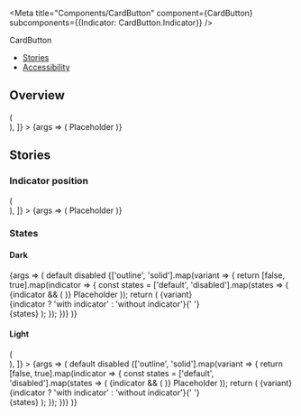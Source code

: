


<Meta
  title="Components/CardButton"
  component={CardButton}
  subcomponents={{Indicator: CardButton.Indicator}}
/>

<PageHeader>CardButton</PageHeader>

- [Stories](#stories)
- [Accessibility](#accessibility)

## Overview

<Canvas>
  <Story
    name="Default"
    decorators={[
      Story => (
        <div
          style={{
            background: 'var(--gray-20)',
            padding: 96,
            display: 'flex',
            justifyContent: 'space-evenly',
          }}
        >
          <Story />
        </div>
      ),
    ]}
  >
    {args => (
      <CardButton {...args} width="150px" height="150px">
        <CardButton.Indicator slot="top-left" />
        <Flex justifyContent="center" alignItems="center" fullHeight>
          <Text color="text-gray-50" size="xsmall" weight="bold">
            Placeholder
          </Text>
        </Flex>
      </CardButton>
    )}
  </Story>
</Canvas>

<ArgsTable story="Default" />

## Stories

### Indicator position

<Canvas>
  <Story
    name="Indicator position"
    decorators={[
      Story => (
        <div
          style={{
            background: 'var(--gray-30)',
            padding: 96,
            display: 'flex',
            justifyContent: 'space-evenly',
            flexWrap: 'wrap',
            gap: 32,
          }}
        >
          <Story />
        </div>
      ),
    ]}
  >
    {args => (
      <CardButton {...args} width="150px" height="150px" defaultChecked={true}>
        <CardButton.Indicator slot="top-left" />
        <CardButton.Indicator slot="center-left" />
        <CardButton.Indicator slot="bottom-left" />
        <CardButton.Indicator slot="top-right" />
        <CardButton.Indicator slot="center-right" />
        <CardButton.Indicator slot="bottom-right" />
        <Flex justifyContent="center" alignItems="center" fullHeight>
          <Text color="text-gray-50" size="xsmall" weight="bold">
            Placeholder
          </Text>
        </Flex>
      </CardButton>
    )}
  </Story>
</Canvas>

### States

#### Dark

<Canvas>
  <Story name="States Dark">
    {args => (
      <StoryVariantTable>
        <thead>
          <tr>
            <th />
            <th>
              <Text weight="bold" transform="capitalize" size="medium">
                default
              </Text>
            </th>
            <th>
              <Text weight="bold" transform="capitalize" size="medium">
                disabled
              </Text>
            </th>
          </tr>
        </thead>
        <tbody>
          {['outline', 'solid'].map(variant => {
            return [false, true].map(indicator => {
              const states = ['default', 'disabled'].map(states => (
                <td>
                  <CardButton
                    {...args}
                    variant={variant}
                    width="120px"
                    height="64px"
                    disabled={states === 'disabled'}
                  >
                    {indicator && (
                      <CardButton.Indicator size="16" slot="top-left" />
                    )}
                    <Flex
                      justifyContent="center"
                      alignItems="center"
                      fullHeight
                    >
                      <Text color="text-gray-50" size="xsmall" weight="bold">
                        Placeholder
                      </Text>
                    </Flex>
                  </CardButton>
                </td>
              ));
              return (
                <tr>
                  <td>
                    <Text weight="bold" size="small" transform="capitalize">
                      {variant}
                      <br />
                      {indicator ? 'with indicator' : 'without indicator'}{' '}
                      <br />
                    </Text>
                  </td>
                  {states}
                </tr>
              );
            });
          })}
        </tbody>
      </StoryVariantTable>
    )}
  </Story>
</Canvas>

#### Light

<Canvas>
  <Story
    name="States Light"
    decorators={[
      Story => (
        <div
          style={{
            background: 'var(--black)',
          }}
        >
          <Story />
        </div>
      ),
    ]}
  >
    {args => (
      <StoryVariantTable>
        <thead>
          <tr>
            <th />
            <th>
              <Text
                color="text-white"
                weight="bold"
                transform="capitalize"
                size="medium"
              >
                default
              </Text>
            </th>
            <th>
              <Text
                color="text-white"
                weight="bold"
                transform="capitalize"
                size="medium"
              >
                disabled
              </Text>
            </th>
          </tr>
        </thead>
        <tbody>
          {['outline', 'solid'].map(variant => {
            return [false, true].map(indicator => {
              const states = ['default', 'disabled'].map(states => (
                <td>
                  <CardButton
                    {...args}
                    variant={variant}
                    width="120px"
                    height="64px"
                    disabled={states === 'disabled'}
                    color="light"
                  >
                    {indicator && (
                      <CardButton.Indicator size="16" slot="top-left" />
                    )}
                    <Flex
                      justifyContent="center"
                      alignItems="center"
                      fullHeight
                    >
                      <Text color="text-gray-50" size="xsmall" weight="bold">
                        Placeholder
                      </Text>
                    </Flex>
                  </CardButton>
                </td>
              ));
              return (
                <tr>
                  <td>
                    <Text
                      color="text-white"
                      weight="bold"
                      size="small"
                      transform="capitalize"
                    >
                      {variant}
                      <br />
                      {indicator ? 'with indicator' : 'without indicator'}{' '}
                      <br />
                    </Text>
                  </td>
                  {states}
                </tr>
              );
            });
          })}
        </tbody>
      </StoryVariantTable>
    )}
  </Story>
</Canvas>
